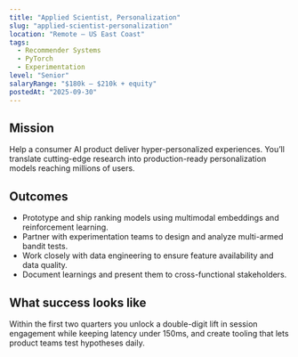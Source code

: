 ```yaml
---
title: "Applied Scientist, Personalization"
slug: "applied-scientist-personalization"
location: "Remote — US East Coast"
tags:
  - Recommender Systems
  - PyTorch
  - Experimentation
level: "Senior"
salaryRange: "$180k – $210k + equity"
postedAt: "2025-09-30"
---
```


## Mission

Help a consumer AI product deliver hyper-personalized experiences. You’ll translate cutting-edge research into production-ready personalization models reaching millions of users.

## Outcomes

- Prototype and ship ranking models using multimodal embeddings and reinforcement learning.
- Partner with experimentation teams to design and analyze multi-armed bandit tests.
- Work closely with data engineering to ensure feature availability and data quality.
- Document learnings and present them to cross-functional stakeholders.

## What success looks like

Within the first two quarters you unlock a double-digit lift in session engagement while keeping latency under 150ms, and create tooling that lets product teams test hypotheses daily.
